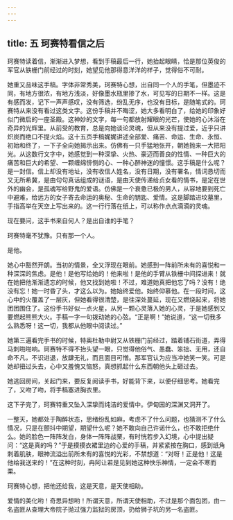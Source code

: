 ```yaml
---
---
---
```

title: 五 珂赛特看信之后
---





珂赛特读着信，渐渐进入梦想，看到手稿最后一行，她抬起眼睛，恰是那位英俊的军官从铁栅门前经过的时刻，她望见他那得意洋洋的样子，觉得俗不可耐。

她重又品味这手稿。字体非常秀美，珂赛特心想，出自同一个人的手笔，但墨迹不同，有地方很浓，有地方浅淡，好像墨水瓶里掺了水，可见写的日期不一样。这是有感而发，记下一声声感叹，没有筛选，纷乱无序，也没有目标，是随笔式的。珂赛特从来没有看过这类文字。这份手稿并不晦涩，她大多看明白了，给她的印象好似门微启的一座圣殿。这神妙的文字，每一句都放射耀眼的光芒，使她的心沐浴在奇异的光辉里。从前受的教育，总是向她谈论灵魂，但从来没有提过爱，近乎只讲炽炭而绝口不提火焰。这十五页手稿娓娓讲述全部爱、痛苦、命运、生命、永恒、初始和终了，一下子全向她揭示出来。仿佛有一只手猛地张开，朝她抛来一大把阳光。从这数行文字中，她感觉到一种深挚、火热、豪迈而善良的性情、一种巨大的痛苦和巨大的希望、一颗缠绵悱恻的心、一种心醉神迷的憧憬。这手稿是什么呢？是一封信。信上却没有地址，没有收信人姓名，没有日期，没有署名，情词恳切而又无所希冀，是由句句真话组成的谜语，是由天使传递给贞女看的情书，是定在世外的幽会，是孤魂写给野鬼的爱语。仿佛是一个衰惫已极的男人，从容地要到死亡中避难，给远方的女子寄去命运的奥秘、生命的钥匙、爱情。这是脚踏进坟墓里，手指高举在天空上写出来的。这一行行落在纸上，可以称作点点滴滴的灵魂。

现在要问，这手书来自何人？是出自谁的手笔？

珂赛特毫不犹豫。只有那一个人。

是他。

她心中豁然开朗。当初的情景，全又浮现在眼前。她感到一阵前所未有的喜悦和一种深深的焦虑。是他！是他写给她的！他来啦！是他的手臂从铁栅中间探进来！就在她把他渐渐遗忘的时候，他又找到她啦！不过，难道她真把他忘了吗？没有！绝没有忘！她一时昏了头，才这么以为。她始终爱他。始终仰慕他。在一段时间，这心中的火覆盖了一层灰，但她看得很清楚，是往深处蔓延，现在又燃烧起来，将她团团围住了。这份手书好似一点火星，从另一颗心灵落入她的心灵，于是她感到又要燃起熊熊大火。手稿一字一句拨动她的心弦。“正是啊！”她说道，“这一切我多么熟悉呀！这一切，我都从他眼中阅读过。”

她第三遍看完手书的时候，特奥杜勒中尉又从铁栅门前经过，踏着铺石街道，弄得马刺啪啪响。珂赛特不得不抬头望一眼，只觉得他俗气、愚蠢、笨拙、无用，还自命不凡，不识进退，放肆无礼，而且面目可憎。那军官认为应当冲她笑一笑。可是她却扭过头去，心中又羞愧又恼怒，真想抓起什么东西朝他头上砸过去。

她逃回房间，关起门来，要反复阅读手书，好能背下来，以便仔细思考。她看完了，又吻了吻，将手稿塞进胸衣里。

这下子完了，珂赛特重又坠入深挚而纯洁的爱情中。伊甸园的深渊又洞开了。

一整天，她都处于陶醉状态，思绪纷乱如麻，考虑不了什么问题，也猜测不了什么情况，只是在颤抖中期望，期望什么呢？她不敢向自己许诺什么，也不敢拒绝什么。她的脸色一阵阵发白，身体一阵阵战栗，有时恍若步入幻境，心中提出疑问：“这是真的吗？”于是摸摸衣裙里边的心爱的手稿，并紧紧按在胸口，感到纸角刺着肌肤，眼神流溢出前所未有的喜悦的光彩，不禁想道：“对呀！正是他！这是他给我送来的！”在这种时刻，冉阿让若是见到她这种快乐神情，一定会不寒而栗。

珂赛特心想，把他还给我，这是天意，是天使相助。

爱情的美化哟！奇思异想哟！所谓天意，所谓天使相助，不过是那个面包团，由一名盗匪从查理大帝院子抛过强力监狱的房顶，扔给狮子坑的另一名盗匪。